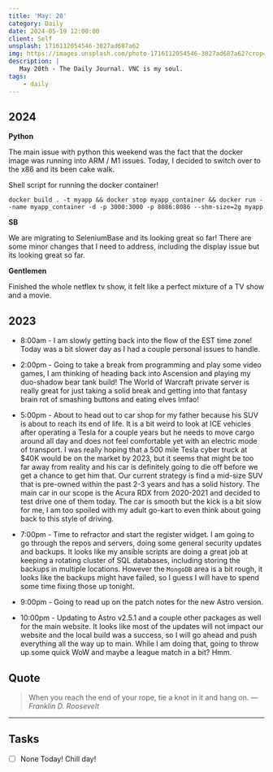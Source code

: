 ```yaml
---
title: 'May: 20'
category: Daily
date: 2024-05-19 12:00:00
client: Self
unsplash: 1716112054546-3027ad687a62
img: https://images.unsplash.com/photo-1716112054546-3027ad687a62?crop=entropy&cs=srgb&fm=jpg&ixid=MnwzNjM5Nzd8MHwxfHJhbmRvbXx8fHx8fHx8fDE2ODE3NDg2ODY&ixlib=rb-4.0.3&q=85
description: |
   May 20th - The Daily Journal. VNC is my soul.
tags:
    - daily
---
```


## 2024

**Python**

The main issue with python this weekend was the fact that the docker image was running into ARM / M1 issues.
Today, I decided to switch over to the x86 and its been cake walk.


Shell script for running the docker container!

```shell
docker build . -t myapp && docker stop myapp_container && docker run --name myapp_container -d -p 3000:3000 -p 8086:8086 --shm-size=2g myapp
```


**SB**

We are migrating to SeleniumBase and its looking great so far!
There are some minor changes that I need to address, including the display issue but its looking great so far.

**Gentlemen**

Finished the whole netflex tv show, it felt like a perfect mixture of a TV show and a movie.

## 2023

- 8:00am - I am slowly getting back into the flow of the EST time zone! Today was a bit slower day as I had a couple personal issues to handle.

- 2:00pm - Going to take a break from programming and play some video games, I am thinking of heading back into Ascension and playing my duo-shadow bear tank build! The World of Warcraft private server is really great for just taking a solid break and getting into that fantasy brain rot of smashing buttons and eating elves lmfao!

- 5:00pm - About to head out to car shop for my father because his SUV is about to reach its end of life. It is a bit weird to look at ICE vehicles after operating a Tesla for a couple years but he needs to move cargo around all day and does not feel comfortable yet with an electric mode of transport. I was really hoping that a 500 mile Tesla cyber truck at $40K would be on the market by 2023, but it seems that might be too far away from reality and his car is definitely going to die off before we get a chance to get him that. Our current strategy is find a mid-size SUV that is pre-owned within the past 2-3 years and has a solid history. The main car in our scope is the Acura RDX from 2020-2021 and decided to test drive one of them today. The car is smooth but the kick is a bit slow for me, I am too spoiled with my adult go-kart to even think about going back to this style of driving. 

- 7:00pm - Time to refractor and start the register widget. I am going to go through the repos and servers, doing some general security updates and backups. It looks like my ansible scripts are doing a great job at keeping a rotating cluster of SQL databases, including storing the backups in multiple locations. However the `MongoDB` area is a bit rough, it looks like the backups might have failed, so I guess I will have to spend some time fixing those up tonight. 

- 9:00pm - Going to read up on the patch notes for the new Astro version.

- 10:00pm - Updating to Astro v2.5.1 and a couple other packages as well for the main website. It looks like most of the updates will not impact our website and the local build was a success, so I will go ahead and push everything all the way up to main. While I am doing that, going to throw up some quick WoW and maybe a league match in a bit? Hmm.

## Quote

> When you reach the end of your rope, tie a knot in it and hang on.
> — <cite>Franklin D. Roosevelt</cite>

---

## Tasks

- [ ] None Today! Chill day!